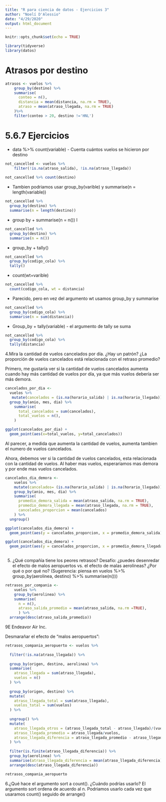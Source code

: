 ```yaml
---
title: "R para ciencia de datos - Ejercicios 3"
author: "Noelí D'Alessio"
date: "4/29/2020"
output: html_document
---
```


```r
knitr::opts_chunk$set(echo = TRUE)
```

```r
library(tidyverse)
library(datos)
```

# Atrasos por destino
```r
atrasos <- vuelos %>% 
    group_by(destino) %>% 
    summarise(
      conteo = n(),
      distancia = mean(distancia, na.rm = TRUE),
      atraso = mean(atraso_llegada, na.rm = TRUE)
    )%>% 
    filter(conteo > 20, destino !='HNL')

```
# 5.6.7 Ejercicios

- data %>%  count(variable) - Cuenta cuántos vuelos se hicieron por destino

```r
not_cancelled <- vuelos %>% 
    filter(!is.na(atraso_salida), !is.na(atraso_llegada))
           
not_cancelled %>% count(destino)
```

- Tambien podriamos usar group_by(varible) y summarise(n = length(variable))
```r
not_cancelled %>% 
  group_by(destino) %>% 
  summarise(n = length(destino))
```

- group by + summarise(n = n())
I
```r
not_cancelled %>% 
  group_by(destino) %>% 
  summarise(n = n())
```

- group_by + tally()

```r
not_cancelled %>%  
  group_by(codigo_cola) %>% 
  tally()
```
- count(wt=varible)

```r
not_cancelled %>% 
  count(codigo_cola, wt = distancia)
```

- Parecido, pero en vez del argumento wt usamos group_by y summarise
```r
not_cancelled %>% 
  group_by(codigo_cola) %>% 
  summarise(n = sum(distancia))
```

- Group_by + tally(variable) - el argumento de tally se suma
```r
not_cancelled %>% 
  group_by(codigo_cola) %>% 
  tally(distancia)
```

4.Mira la cantidad de vuelos cancelados por día. ¿Hay un patrón? ¿La proporción de vuelos cancelados está relacionada con el retraso promedio?

Primero, me gustaría ver si la cantidad de vuelos cancelados aumenta cuando hay más cantidad de vuelos por día, ya que más vuelos debería ser más demora. 

```r
cancelados_por_dia <- 
  vuelos %>% 
   mutate(cancelados = (is.na(horario_salida) | is.na(horario_llegada)))%>% 
  group_by(anio, mes, dia) %>% 
    summarise(
      total_cancelados = sum(cancelados),
      total_vuelos = n(),
    )

ggplot(cancelados_por_dia) +
  geom_point(aes(x=total_vuelos, y=total_cancelados))
```


Al parecer, a medida que aumenta la cantidad de vuelos, aumenta tambien el numero de vuelos cancelados. 

Ahora, debemos ver si la cantidad de vuelos cancelados, esta relacionada con la cantidad de vuelos. Al haber mas vuelos, esperariamos mas demora y por ende mas vuelos cancelados.

```r
cancelados_dia_demora <- 
    vuelos %>% 
    mutate(cancelados= (is.na(horario_salida) | is.na(horario_llegada))) %>% 
    group_by(anio, mes, dia) %>% 
    summarise(
      promedio_demora_salida = mean(atraso_salida, na.rm = TRUE),
      promedio_demora_llegada = mean(atraso_llegada, na.rm = TRUE),
      cancelados_proporcion = mean(cancelados)
    ) %>% 
  ungroup()

ggplot(cancelados_dia_demora) +
  geom_point(aes(y = cancelados_proporcion, x = promedio_demora_salida))

ggplot(cancelados_dia_demora) +
  geom_point(aes(y = cancelados_proporcion, x = promedio_demora_llegada))
      
```


5. ¿Qué compañía tiene los peores retrasos? Desafío: ¿puedes desenredar el efecto de malos aeropuertos vs. el efecto de malas aerolíneas? ¿Por qué o por qué no? (Sugerencia: piensa en vuelos %>% group_by(aerolinea, destino) %>% summarise(n()))

```r
retrasos_por_compania <- 
    vuelos %>% 
    group_by(aerolinea) %>% 
    summarise( 
      n = n(),
      atraso_salida_promedio = mean(atraso_salida, na.rm =TRUE),
      ) %>% 
  arrange(desc(atraso_salida_promedio))
```

9E Endeavor Air Inc.

Desmarañar el efecto de "malos aeropuertos":

```r
retrasos_compania_aeropuerto <- vuelos %>% 
  
  filter(!is.na(atraso_llegada)) %>% 
  
  group_by(origen, destino, aerolinea) %>% 
  summarise(
    atraso_llegada = sum(atraso_llegada),
    vuelos = n()
  ) %>% 
  
  group_by(origen, destino) %>% 
  mutate(
    atraso_llegada_total = sum(atraso_llegada),
    vuelos_total = sum(vuelos)
  ) %>% 
  
  ungroup() %>% 
  mutate(
    atraso_llegada_otros = (atraso_llegada_total - atraso_llegada)/(vuelos_total - vuelos),
    atraso_llegada_promedio = atraso_llegada/vuelos,
    atraso_llegada_diferencia = atraso_llegada_promedio - atraso_llegada_otros
  ) %>% 
  
  filter(is.finite(atraso_llegada_diferencia)) %>% 
  group_by(aerolinea) %>% 
  summarise(atraso_llegada_diferencia = mean(atraso_llegada_diferencia)) %>% 
  arrange(desc(atraso_llegada_diferencia))

retrasos_compania_aeropuerto
```


6.¿Qué hace el argumento sort a count(). ¿Cuándo podrías usarlo?
El argumento sort ordena de acuerdo al n. Podriamos usarlo cada vez que usaramos count() seguido de arrange()

  
